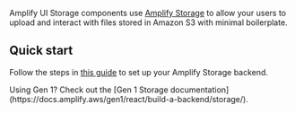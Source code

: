 
Amplify UI Storage components use [Amplify Storage](https://docs.amplify.aws/react/build-a-backend/storage/) to allow your users to upload and interact with files stored in Amazon S3 with minimal boilerplate.

## Quick start

Follow the steps in [this guide](https://docs.amplify.aws/react/build-a-backend/storage/) to set up your Amplify Storage backend.

<Alert role="none" variation="info" heading="Gen 1">
  Using Gen 1? Check out the [Gen 1 Storage documentation](https://docs.amplify.aws/gen1/react/build-a-backend/storage/).
</Alert>